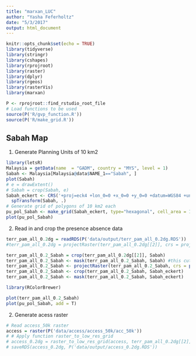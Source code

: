 ```yaml
---
title: "marxan_LUC"
author: "Yasha Feferholtz"
date: "5/3/2017"
output: html_document
---
```


```r
knitr::opts_chunk$set(echo = TRUE)
library(tidyverse)
library(stringr)
library(cshapes)
library(rprojroot)
library(raster)
library(dplyr)
library(rgeos)
library(rasterVis)
library(marxan)

P <- rprojroot::find_rstudio_root_file
# Load functions to be used
source(P('R/gvp_function.R'))
source(P('R/make_grid.R'))
```

## Sabah Map
1. Generate Planning Units of 10 km2


```r
library(letsR)
Malaysia = getData(name  = "GADM", country = "MYS", level = 1)
Sabah <- Malaysia[Malaysia@data$NAME_1=="Sabah", ]
plot(Sabah)
# e = drawExtent()
# Sabah = crop(Sabah, e)
Sabah_eckert <- CRS('+proj=eck4 +lon_0=0 +x_0=0 +y_0=0 +datum=WGS84 +units=m +no_defs') %>% 
  spTransform(Sabah, .)
# Generate grid of polygons of 10 km2 each
pu_pol_Sabah <- make_grid(Sabah_eckert, type="hexagonal", cell_area = 100000000, clip = TRUE)
plot(pu_pol_Sabah)

```

2. Read in and crop the presence absence data 

```r
terr_pam_all_0.2dg = readRDS(P('data/output/terr_pam_all_0.2dg.RDS'))
#terr_pam_all_0.2dg = projectRaster(terr_pam_all_0.2dg[[2]], crs = projection(pu_pol_BGD))

terr_pam_all_0.2_Sabah = crop(terr_pam_all_0.2dg[[2]], Sabah)
terr_pam_all_0.2_Sabah <- mask(terr_pam_all_0.2_Sabah, Sabah) #this cuts it to be only the selected area
terr_pam_all_0.2_Sabah <- projectRaster(terr_pam_all_0.2_Sabah, crs = projection(pu_pol_Sabah))  #this projects it
terr_pam_all_0.2_Sabah <- crop(terr_pam_all_0.2_Sabah, Sabah_eckert)
terr_pam_all_0.2_Sabah <- mask(terr_pam_all_0.2_Sabah, Sabah_eckert)

library(RColorBrewer)

plot(terr_pam_all_0.2_Sabah)
plot(pu_pol_Sabah, add = T)
```

2. Generate acess raster 

```r
# Read access_50k raster
access = raster(P('data/access/access_50k/acc_50k'))
# # Apply function raster_to_low_res_grid
# access_0.2dg = raster_to_low_res_grid(access, terr_pam_all_0.2dg[[2]])
# saveRDS(access_0.2dg, P('data/output/access_0.2dg.RDS'))

```


